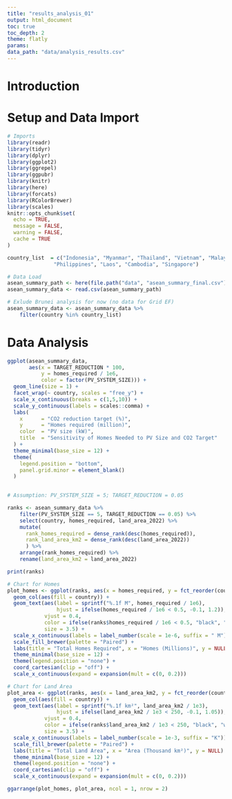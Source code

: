 ```yaml
---
title: "results_analysis_01"
output: html_document
toc: true
toc_depth: 2
theme: flatly
params:
data_path: "data/analysis_results.csv"
---
```


# Introduction

# Setup and Data Import

```r

# Imports
library(readr)
library(tidyr)
library(dplyr)
library(ggplot2)
library(ggrepel)
library(ggpubr)
library(knitr)
library(here)
library(forcats)
library(RColorBrewer)
library(scales)
knitr::opts_chunk$set(
  echo = TRUE,
  message = FALSE,
  warning = FALSE,
  cache = TRUE
)

country_list  = c("Indonesia", "Myanmar", "Thailand", "Vietnam", "Malaysia",
               "Philippines", "Laos", "Cambodia", "Singapore")

# Data Load
asean_summary_path <- here(file.path("data", "asean_summary_final.csv"))
asean_summary_data <- read.csv(asean_summary_path)

# Exlude Brunei analysis for now (no data for Grid EF)
asean_summary_data <- asean_summary_data %>%
    filter(country %in% country_list)

```

# Data Analysis

```r

ggplot(asean_summary_data,
       aes(x = TARGET_REDUCTION * 100,
           y = homes_required / 1e6,
           color = factor(PV_SYSTEM_SIZE))) +
  geom_line(size = 1) +
  facet_wrap(~ country, scales = "free_y") +
  scale_x_continuous(breaks = c(1,5,10)) +
  scale_y_continuous(labels = scales::comma) +
  labs(
    x      = "CO2 reduction target (%)",
    y      = "Homes required (million)",
    color  = "PV size (kW)",
    title  = "Sensitivity of Homes Needed to PV Size and CO2 Target"
  ) +
  theme_minimal(base_size = 12) +
  theme(
    legend.position = "bottom",
    panel.grid.minor = element_blank()
  )
  
```

```r

# Assumption: PV_SYSTEM_SIZE = 5; TARGET_REDUCTION = 0.05

ranks <- asean_summary_data %>%
    filter(PV_SYSTEM_SIZE == 5, TARGET_REDUCTION == 0.05) %>%
    select(country, homes_required, land_area_2022) %>%
    mutate(
      rank_homes_required = dense_rank(desc(homes_required)),
      rank_land_area_km2 = dense_rank(desc(land_area_2022))
      ) %>%
    arrange(rank_homes_required) %>%
    rename(land_area_km2 = land_area_2022)

print(ranks)
```
```r
# Chart for Homes
plot_homes <- ggplot(ranks, aes(x = homes_required, y = fct_reorder(country, homes_required))) +
  geom_col(aes(fill = country)) +
  geom_text(aes(label = sprintf("%.1f M", homes_required / 1e6),
                hjust = ifelse(homes_required / 1e6 < 0.5, -0.1, 1.2)),
            vjust = 0.4,
            color = ifelse(ranks$homes_required / 1e6 < 0.5, "black", "white"),  
            size = 3.5) +
  scale_x_continuous(labels = label_number(scale = 1e-6, suffix = " M")) +
  scale_fill_brewer(palette = "Paired") +
  labs(title = "Total Homes Required", x = "Homes (Millions)", y = NULL) +
  theme_minimal(base_size = 12) +
  theme(legend.position = "none") +
  coord_cartesian(clip = "off") +
  scale_x_continuous(expand = expansion(mult = c(0, 0.2)))

# Chart for Land Area
plot_area <- ggplot(ranks, aes(x = land_area_km2, y = fct_reorder(country, land_area_km2))) +
  geom_col(aes(fill = country)) +
  geom_text(aes(label = sprintf("%.1f km²", land_area_km2 / 1e3),
                hjust = ifelse(land_area_km2 / 1e3 < 250, -0.1, 1.05)),  
            vjust = 0.4,
            color = ifelse(ranks$land_area_km2 / 1e3 < 250, "black", "white"),  
            size = 3.5) +
  scale_x_continuous(labels = label_number(scale = 1e-3, suffix = "K")) +
  scale_fill_brewer(palette = "Paired") +
  labs(title = "Total Land Area", x = "Area (Thousand km²)", y = NULL) +
  theme_minimal(base_size = 12) +
  theme(legend.position = "none") +
  coord_cartesian(clip = "off") +
  scale_x_continuous(expand = expansion(mult = c(0, 0.2)))

ggarrange(plot_homes, plot_area, ncol = 1, nrow = 2)
```

